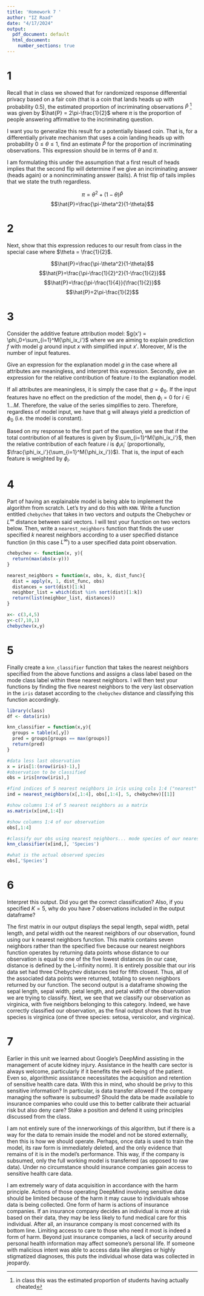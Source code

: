 ```yaml
---
title: 'Homework 7 '
author: "IZ Raad"
date: "4/17/2024"
output:
  pdf_document: default
  html_document:
    number_sections: true
---
```


# 1
Recall that in class we showed that for randomized response differential privacy based on a fair coin (that is a coin that lands heads up with probability $0.5$), the estimated proportion of incriminating observations $\hat{P}$ ^[in class this was the estimated proportion of students having actually cheated] was given by $\hat{P} = 2\pi-\frac{1}{2}$ where $\pi$ is the proportion of people answering affirmative to the incriminating question.  

I want you to generalize this result for a potentially biased coin.  That is, for a differentially private mechanism that uses a coin landing heads up with probability $0 \leq \theta \leq 1$, find an estimate $\hat{P}$ for the proportion of incriminating observations.  This expression should be in terms of $\theta$ and $\pi$.  

I am formulating this under the assumption that a first result of heads implies that the second flip will determine if we give an incriminating answer (heads again) or a nonincriminating answer (tails). A frist flip of tails implies that we state the truth regardless.

$$\pi = \theta^2 + (1-\theta)\hat{P}$$
$$\hat{P}=\frac{\pi-\theta^2}{1-\theta}$$

# 2
Next, show that this expression reduces to our result from class in the special case where $\theta = \frac{1}{2}$.

$$\hat{P}=\frac{\pi-\theta^2}{1-\theta}$$
$$\hat{P}=\frac{\pi-\frac{1}{2}^2}{1-\frac{1}{2}}$$
$$\hat{P}=\frac{\pi-\frac{1}{4}}{\frac{1}{2}}$$
$$\hat{P}=2\pi-\frac{1}{2}$$

# 3
Consider the additive feature attribution model: $g(x') = \phi_0+\sum_{i=1}^M{\phi_ix_i'}$ where we are aiming to explain prediction $f$ with model $g$ around input $x$ with simplified input $x'$.  Moreover, $M$ is the number of input features.  

Give an expression for the explanation model $g$ in the case where all attributes are meaningless, and interpret this expression.  Secondly, give an expression for the relative contribution of feature $i$ to the explanation model.  

If all attributes are meaningless, it is simply the case that $g = \phi_0$. If the input features have no effect on the prediction of the model, then $\phi_i = 0$ for $i \in 1 ... M$. Therefore, the value of the series simplifies to zero. Therefore, regardless of model input, we have that g will always yield a prediction of $\phi_0$ (i.e. the model is constant).

Based on my response to the first part of the question, we see that if the total contribution of all features is given by $\sum_{i=1}^M{\phi_ix_i'}$, then the relative contribution of each feature $i$ is $\phi_ix_i'$ (proportionally, $\frac{\phi_ix_i'}{\sum_{i=1}^M{\phi_ix_i'}}$). That is, the input of each feature is weighted by $\phi_i$.

# 4
Part of having an explainable model is being able to implement the algorithm from scratch.  Let's try and do this with `KNN`.  Write a function entitled `chebychev` that takes in two vectors and outputs the Chebychev or $L^\infty$ distance between said vectors.  I will test your function on two vectors below.  Then, write a `nearest_neighbors` function that finds the user specified $k$ nearest neighbors according to a user specified distance function (in this case $L^\infty$) to a user specified data point observation.  

```r
chebychev <- function(x, y){
  return(max(abs(x-y)))
}

nearest_neighbors = function(x, obs, k, dist_func){
  dist = apply(x, 1, dist_func, obs) 
  distances = sort(dist)[1:k]
  neighbor_list = which(dist %in% sort(dist)[1:k])
  return(list(neighbor_list, distances))
}

x<- c(3,4,5)
y<-c(7,10,1)
chebychev(x,y)

```

# 5
Finally create a `knn_classifier` function that takes the nearest neighbors specified from the above functions and assigns a class label based on the mode class label within these nearest neighbors.  I will then test your functions by finding the five nearest neighbors to the very last observation in the `iris` dataset according to the `chebychev` distance and classifying this function accordingly.  

```r
library(class)
df <- data(iris) 

knn_classifier = function(x,y){
  groups = table(x[,y])
  pred = groups[groups == max(groups)]
  return(pred)
}

#data less last observation
x = iris[1:(nrow(iris)-1),]
#observation to be classified
obs = iris[nrow(iris),]

#find indices of 5 nearest neighbors in iris using cols 1:4 ("nearest" using L-inf norm)
ind = nearest_neighbors(x[,1:4], obs[,1:4], 5, chebychev)[[1]]

#show columns 1:4 of 5 nearest neighbors as a matrix
as.matrix(x[ind,1:4])

#show columns 1:4 of our observation
obs[,1:4]

#classify our obs using nearest neighbors... mode species of our nearest neighbors
knn_classifier(x[ind,], 'Species')

#what is the actual observed species
obs[,'Species']
```

# 6
Interpret this output.  Did you get the correct classification?  Also, if you specified $K=5$, why do you have $7$ observations included in the output dataframe?

The first matrix in our output displays the sepal length, sepal width, petal length, and petal width out the nearest neighbors of our observation, found using our k nearest neighbors function. This matrix contains seven neighbors rather than the specified five because our nearest neighbors function operates by returning data points whose distance to our observation is equal to one of the five lowest distances (in our case, distance is defined by the L-infinity norm). It is entirely possible that our iris data set had three Chebychev distances tied for fifth closest. Thus, all of the associated data points were returned, totaling to seven neighbors returned by our function. The second output is a dataframe showing the sepal length, sepal width, petal length, and petal width of the observation we are trying to classify. Next, we see that we classify our observation as virginica, with five neighbors belonging to this category. Indeed, we have correctly classified our observation, as the final output shows that its true species is virginica (one of three species: setosa, versicolor, and virginica).

# 7
Earlier in this unit we learned about Google's DeepMind assisting in the management of acute kidney injury.  Assistance in the health care sector is always welcome, particularly if it benefits the well-being of the patient.  Even so, algorithmic assistance necessitates the acquisition and retention of sensitive health care data.  With this in mind, who should be privy to this sensitive information?  In particular, is data transfer allowed if the company managing the software is subsumed?  Should the data be made available to insurance companies who could use this to better calibrate their actuarial risk but also deny care?  Stake a position and defend it using principles discussed from the class.  

I am not entirely sure of the innerworkings of this algorithm, but if there is a way for the data to remain inside the model and not be stored externally, then this is how we should operate. Perhaps, once data is used to train the model, its raw form is immediately deleted, and the only evidence that remains of it is in the model's performance. This way, if the company is subsumed, only the full working model is transferred (as opposed to raw data). Under no circumstance should insurance companies gain access to sensitive health care data.

I am extremely wary of data acquisition in accordance with the harm principle. Actions of those operating DeepMind involving sensitive data should be limited because of the harm it may cause to individuals whose data is being collected. One form of harm is actions of insurance companies. If an insurance company decides an individual is more at risk based on their data, they may be less likely to fund medical care for this individual. After all, an insurance company is most concerned with its bottom line. Limiting access to care to those who need it most is indeed a form of harm. Beyond just insurance companies, a lack of security around personal health information may affect someone's personal life. If someone with malicious intent was able to access data like allergies or highly stigmatized diagnoses, this puts the individual whose data was collected in jeopardy.

